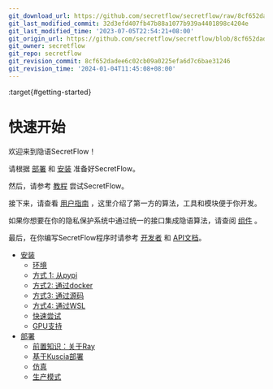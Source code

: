 ```yaml
---
git_download_url: https://github.com/secretflow/secretflow/raw/8cf652dadee6c02cb09a0225efa6d7c6bae31246/docs/getting_started/index.rst
git_last_modified_commit: 32d3efd407fb47b88a1077b939a4401898c4204e
git_last_modified_time: '2023-07-05T22:54:21+08:00'
git_origin_url: https://github.com/secretflow/secretflow/blob/8cf652dadee6c02cb09a0225efa6d7c6bae31246/docs/getting_started/index.rst
git_owner: secretflow
git_repo: secretflow
git_revision_commit: 8cf652dadee6c02cb09a0225efa6d7c6bae31246
git_revision_time: '2024-01-04T11:45:08+08:00'
---
```


:target{#getting-started}

# <Target id="id1" />快速开始

欢迎来到隐语SecretFlow！

请根据 [部署](deployment.mdx#deployment) 和 [安装](installation.mdx#installation) 准备好SecretFlow。

然后，请参考 [教程](../tutorial/index.mdx#tutorial) 尝试SecretFlow。

接下来，请查看 [用户指南](../user_guide/index.mdx#user-guide) ，这里介绍了第一方的算法，工具和模块便于你开发。

如果你想要在你的隐私保护系统中通过统一的接口集成隐语算法，请查阅 [组件](../component/index.mdx#component) 。

最后，在你编写SecretFlow程序时请参考 [开发者](../developer/index.mdx#developer) 和 [API文档](../api/index.mdx#api)。

<TableOfContents>


  - [安装](installation.mdx)
    - [环境](installation.mdx#environment)
    - [方式 1: 从pypi](installation.mdx#option-1-from-pypi)
    - [方式2: 通过docker](installation.mdx#option-2-from-docker)
    - [方式3: 通过源码](installation.mdx#option-3-from-source)
    - [方式4: 通过WSL](installation.mdx#option-4-from-wsl)
    - [快速尝试](installation.mdx#a-quick-try)
    - [GPU支持](installation.mdx#gpu-support)
  - [部署](deployment.mdx)
    - [前置知识：关于Ray](deployment.mdx#pre-knowledge-about-ray)
    - [基于Kuscia部署](deployment.mdx#deploy-based-on-kuscia)
    - [仿真](deployment.mdx#simulation)
    - [生产模式](deployment.mdx#production)
</TableOfContents>

